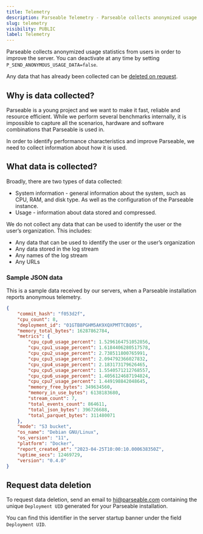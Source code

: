 ```yaml
---
title: Telemetry
description: Parseable Telemetry - Parseable collects anonymized usage statistics from users in order to improve the server.
slug: telemetry
visibility: PUBLIC
label: Telemetry
---
```


<head>
<title>Parseable Telemetry | Parseable</title>
<meta charSet="utf-8" />
<meta name="twitter:card" content="summary" />
</head>


Parseable collects anonymized usage statistics from users in order to improve the server. You can deactivate at any time by setting `P_SEND_ANONYMOUS_USAGE_DATA=false`.

Any data that has already been collected can be [deleted on request](mailto:hi@parseable.com).

## Why is data collected?

Parseable is a young project and we want to make it fast, reliable and resource efficient. While we perform several benchmarks internally, it is impossible to capture all the scenarios, hardware and software combinations that Parseable is used in.

In order to identify performance characteristics and improve Parseable, we need to collect information about how it is used.

## What data is collected?

Broadly, there are two types of data collected:

- System information - general information about the system, such as CPU, RAM, and disk type. As well as the configuration of the Parseable instance.
- Usage - information about data stored and compressed.

We do not collect any data that can be used to identify the user or the user’s organization. This includes:

- Any data that can be used to identify the user or the user’s organization
- Any data stored in the log stream
- Any names of the log stream
- Any URLs

### Sample JSON data

This is a sample data received by our servers, when a Parseable installation reports anonymous telemetry.

```json
{
	"commit_hash": "f053d2f",
	"cpu_count": 8,
	"deployment_id": "01GTB8PGHM5AK9XQXPMTTCBQ0S",
	"memory_total_bytes": 16287862784,
	"metrics": {
		"cpu_cpu0_usage_percent": 1.5296164751052856,
		"cpu_cpu1_usage_percent": 1.6184406280517578,
		"cpu_cpu2_usage_percent": 2.738511800765991,
		"cpu_cpu3_usage_percent": 2.094792366027832,
		"cpu_cpu4_usage_percent": 2.183173179626465,
		"cpu_cpu5_usage_percent": 1.5540571212768557,
		"cpu_cpu6_usage_percent": 1.4056124687194824,
		"cpu_cpu7_usage_percent": 1.449198842048645,
		"memory_free_bytes": 349634560,
		"memory_in_use_bytes": 6138183680,
		"stream_count": 7,
		"total_events_count": 864611,
		"total_json_bytes": 396726688,
		"total_parquet_bytes": 311480071
	},
	"mode": "S3 bucket",
	"os_name": "Debian GNU/Linux",
	"os_version": "11",
	"platform": "Docker",
	"report_created_at": "2023-04-25T10:00:10.000638350Z",
	"uptime_secs": 12469729,
	"version": "0.4.0"
}
```

## Request data deletion

To request data deletion, send an email to hi@parseable.com containing the unique `Deployment UID` generated for your Parseable installation.

You can find this identifier in the server startup banner under the field `Deployment UID`.
